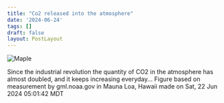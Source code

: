 ```yaml
---
title: "Co2 released into the atmosphere"
date: '2024-06-24'
tags: []
draft: false
layout: PostLayout
---
```


<div className="flex justify-center">
<div className="my-1 w-full px-2 xl:my-1 xl:w-1/2 xl:px-2">
    <img src="https://willpolesa.pythonanywhere.com/static/counter_videos/counter.gif" alt="Maple" className="mx-auto h-58 w-auto" />
</div>
</div>

Since the industrial revolution the quantity of CO2 in the atmosphere has almost doubled, and it keeps increasing everyday...  Figure based on measurement by gml.noaa.gov in Mauna Loa, Hawaii made on Sat, 22 Jun 2024 05:01:42 MDT
